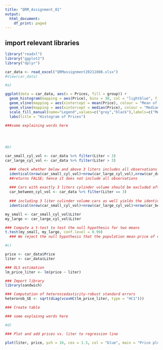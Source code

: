 ```yaml
---
title: "QRM_Assignment_01"
output:
  html_document:
    df_print: paged
---
```


## import relevant libraries
```r
library("readxl")
library("ggplot2")
library("dplyr")
```

```r
car_data <- read_excel("QRMassignment20211008.xlsx")
#View(car_data)

#a)

ggplot(data = car_data, aes(x = Prices, fill = group)) +
  geom_histogram(mapping = aes(Price), bins = 30, col = "lightblue", fill = "lightblue") +
  geom_vline(mapping = aes(xintercept = mean(Price), colour = "Mean of Prices"), col = "grey") +
  geom_vline(mapping = aes(xintercept = median(Price), colour = "Median of Prices"), col = "black") +
  scale_fill_manual(name="Legend",values=c("grey","black"),labels=c("Mean of Prices","Median of Prices")) +
  labs(title = "Histogram of Prices")
  
###some explaining words here




#b)

car_small_cyl_vol <- car_data %>% filter(Liter < 3)
car_large_cyl_vol <- car_data %>% filter(Liter > 3)

  ### check whether below and above 3 liters includes all observations
  identical(nrow(car_small_cyl_vol)+nrow(car_large_cyl_vol),nrow(car_data))
  ##returns FALSE; hence it does not include all observations
  
  ### Cars with exactly 3 liters cylinder volume should be excluded after the constraints given in the exercise
  car_between_cyl_vol <- car_data %>% filter(Liter == 3)
  
  ### including 3 liter culinder volume cars as well yields the identical lenth of datasets
  identical(nrow(car_small_cyl_vol)+nrow(car_large_cyl_vol)+nrow(car_between_cyl_vol),nrow(car_data))

my_small <- car_small_cyl_vol$Liter
my_large <- car_large_cyl_vol$Liter

### Compute a t-test to test the null hypothesis for two means
t.test(my_small, my_large, conf.level = 0.99)
  ### We reject the null hypothesis that the population mean price of cars with a cylinder volume of more than 3 liters equals the population mean price of cars with a cylinder volume of more than 3 liters at a significance level of 0.01 as the constructed p-value is insignificant (i.e., very small)

#c)

price <- car_data$Price
liter <- car_data$Liter

### OLS estimation
lm_price_liter <- lm(price ~ liter)

### Import library
library(sandwich)

### Computation of heteroscedasticity-robust standard errors
heterorob_SE <- sqrt(diag(vcovHC(lm_price_liter, type = "HC1")))

### Create table

### some explainng words here

#d)

### Plot and add prices vs. liter to regression line

plot(liter, price, pch = 16, cex = 1.3, col = "blue", main = "Price plotted against Liter", xlab = "Liter", ylab = "Price") + abline(lm_price_liter)
```



